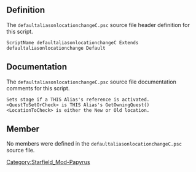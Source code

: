 {{Script_Object_Summary
| title = defaultaliasonlocationchangeC
| name = [[SFM:Script-defaultaliasonlocationchangeC|defaultaliasonlocationchangeC]]
| extends = [[SFM:Script-DefaultAliasOnLocationChange|DefaultAliasOnLocationChange]] → [[SFM:Script-DefaultAliasParent|DefaultAliasParent]] → [[SFM:Script-ReferenceAlias|ReferenceAlias]] → [[SFM:Script-Alias|Alias]] → [[SFM:Script-ScriptObject|ScriptObject]]
| flags = Default
}}


== Definition ==
The <code>defaultaliasonlocationchangeC.psc</code> source file header definition for this script.

<source lang="papyrus">
ScriptName defaultaliasonlocationchangeC Extends defaultaliasonlocationchange Default
</source>


== Documentation ==
The <code>defaultaliasonlocationchangeC.psc</code> source file documentation comments for this script.

<source>
Sets stage if a THIS Alias's reference is activated.
<QuestToSetOrCheck> is THIS Alias's GetOwningQuest()
<LocationToCheck> is either the New or Old location.
</source>


== Member ==
No members were defined in the <code>defaultaliasonlocationchangeC.psc</code> source file.


[[Category:Starfield_Mod-Papyrus]]
